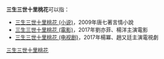 '''三生三世十里桃花'''可以指：

*[[三生三世十里桃花_(小说)|三生三世十里桃花 (小说)]]，2009年唐七著言情小說
*[[三生三世十里桃花_(電影)|三生三世十里桃花 (電影)]]，2017年劉亦菲、楊洋主演電影
*[[三生三世十里桃花_(电视剧)|三生三世十里桃花 (电视剧)]]，2017年楊冪、趙又廷主演電視劇

{{disambig|Cat=八字以上作品消歧義}}

[[Category:三生三世十里桃花|]]